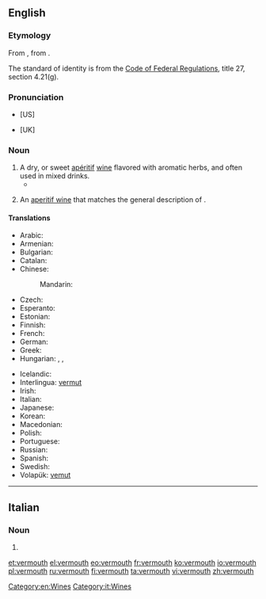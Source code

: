 ==English==
{{wikipedia}}

===Etymology===
From {{etyl|fr|en}} {{term|vermout|lang=fr}}, from {{etyl|de|en}} {{term|Wermut||wormwood|lang=de}}.

The standard of identity is from the [[s:Code of Federal Regulations|Code of Federal Regulations]], title 27, section 4.21(g).

===Pronunciation===
* {{rhymes|uːθ}} [US]
* {{rhymes|əθ}} [UK]

===Noun===
{{en-noun}}

# A dry, or sweet [[apéritif]] [[wine]] flavored with aromatic herbs, and often used in mixed drinks.
#*{{quote-book|year=1956|author=[[w:Delano Ames|Delano Ames]]|title=Crime out of Mind|chapter=14|url=http://openlibrary.org/works/OL5915292W|passage=He gazed around until on the lid of a spinet he spotted a promising collection of bottles, gin, whiskey, '''vermouth''' and sherry, mixed with violin bows, a flute, a toppling pile of books, six volumes of Grove's Dictionary mingled with paperback thrillers, a guitar without any strings, a pair of binoculars, a meerschaum pipe and a jar half-full of wasps and apricot jam.}}
# {{context|US|_|standard of identity|lang=en}} An [[aperitif wine]] that matches the general description of {{term||vermouth}}.

====Translations====
{{trans-top|wine infused with herbs}}
* Arabic: {{t-|ar|فيرموت|m|tr=firmut|sc=Arab}}
* Armenian: {{t-|hy|վերմուտ|tr=vermut}}
* Bulgarian: {{t-|bg|вермут|m}}
* Catalan: {{t-|ca|vermut|m}}
* Chinese:
*: Mandarin: {{t-|cmn|味美思|tr=wèiměisī|sc=Hani}}
* Czech: {{t+|cs|vermut|m}}
* Esperanto: {{t-|eo|vermuto}}
* Estonian: {{t-|et|vermut}}
* Finnish: {{t+|fi|vermutti}}
* French: {{t+|fr|vermouth|m}}
* German: {{t+|de|Wermut|m}}
* Greek: {{t|el|βερμούτ|n|tr=vermout|sc=Grek}}
* Hungarian: {{t+|hu|vermut}}, {{t+|hu|ürmös}}, {{t+|hu|ürmösbor}}
{{trans-mid}}
* Icelandic: {{t-|is|vermút|n}}
* Interlingua: [[vermut]]
* Irish: {{t-|ga|fíon mormónta|m}}
* Italian: {{t-|it|vermut|m}}
* Japanese: {{t-|ja|ベルモット|tr=berumotto|sc=Jpan}}
* Korean: {{t-|ko|베르무트|tr=Bereumuteu|sc=Kore}}
* Macedonian: {{t-|mk|вермут|m|tr=vérmut}}
* Polish: {{t-|pl|wermut|m}}
* Portuguese: {{t-|pt|vermute|m}}
* Russian: {{t+|ru|вермут|m|tr=vérmut}}
* Spanish: {{t-|es|vermú|m}}
* Swedish: {{t-|sv|vermouth|c}}
* Volapük: [[vemut]]
{{trans-bottom}}

[[Category:en:Wines]]

----

==Italian==

===Noun===
{{head|it|noun}}

# {{l|en|vermouth}}

[[Category:it:Wines]]

[[et:vermouth]]
[[el:vermouth]]
[[eo:vermouth]]
[[fr:vermouth]]
[[ko:vermouth]]
[[io:vermouth]]
[[pl:vermouth]]
[[ru:vermouth]]
[[fi:vermouth]]
[[ta:vermouth]]
[[vi:vermouth]]
[[zh:vermouth]]